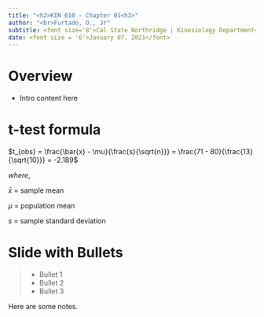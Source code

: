 ```yaml
---
title: "<h2>KIN 610 - Chapter 01<h2>"
author: "<br>Furtado, O., Jr"
subtitle: <font size='8'>Cal State Northridge | Kinesiology Department</font>
date: <font size = '6'>January 07, 2021</font>
---
```


<style type="text/css">
  .reveal p {
    text-align: left;
}
  .reveal ul {
    display: block;
}
  .reveal ol {
    display: block;
}
</style>

# Overview
- Intro content here

# t-test formula

$t_{obs} = \frac{\bar{x} - \mu}{\frac{s}{\sqrt{n}}} = \frac{71 - 80}{\frac{13}{\sqrt{10}}} = -2.189$

_where_,

$\bar{x}$ = sample mean

$\mu$ = population mean

$s$ = sample standard deviation

# Slide with Bullets
> - Bullet 1
> - Bullet 2
> - Bullet 3

<aside class="notes">
Here are some notes.
</aside>